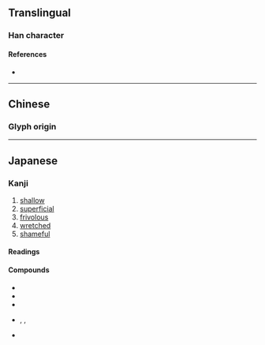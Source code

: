 {{also|淺}}
{{character info/new}}
==Translingual==
{{Han simplified forms|淺|浅|浅}}

===Han character===
{{Han char|rn=85|rad=水|as=05|asj=06|snj=9|sn=8|four=|canj=EIJ|ids=⿰氵戋(G),⿰氵㦮(J)}}

====References====
* {{Han ref|kx=0619.121|dkj=17452|hdz=31579.010|uh=6D45|ud=27973}}

----

==Chinese==

===Glyph origin===
{{Han simp|淺|f=㦮|t=戋}}
{{zh-see|淺}}

----

==Japanese==
{{ja-kanji forms|浅|淺}}

===Kanji===
{{ja-kanji|grade=4|rs=水06|kyu=淺}}

# [[shallow]]
# [[superficial]]
# [[frivolous]]
# [[wretched]]
# [[shameful]]

====Readings====
{{ja-readings
|goon=せん
|kanon=せん
|kun=あさ-い
}}

====Compounds====
* {{ja-r|浅学|せんがく}}
* {{ja-r|浅薄|せんぱく}}
* {{ja-r|浅慮|せんりょ}}
* {{ja-r|浅%葱|あさ%つき}}, {{ja-r|浅%葱|あさ%ぎ}}, {{ja-r|浅%葱%色|あさ%ぎ%いろ}}
* {{ja-r|浅%瀬|あさ%せ}}